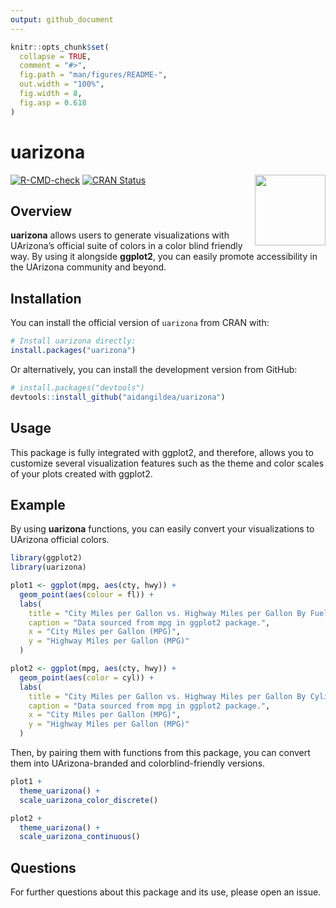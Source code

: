 ```yaml
---
output: github_document
---
```


```r
knitr::opts_chunk$set(
  collapse = TRUE,
  comment = "#>",
  fig.path = "man/figures/README-",
  out.width = "100%",
  fig.width = 8,
  fig.asp = 0.618
)
```

# uarizona

<a href="https://aidangildea.github.io/uarizona/"><img src="man/figures/logo.png" align="right" height="113" /></a>

<!-- badges: start -->
[![R-CMD-check](https://github.com/aidangildea/uarizona/actions/workflows/R-CMD-check.yaml/badge.svg)](https://github.com/aidangildea/uarizona/actions/workflows/R-CMD-check.yaml){.pkgdown-devel}
[![CRAN Status](https://www.r-pkg.org/badges/version/uarizona)](https://cran.r-project.org/package=uarizona){.pkgdown-release}
<!-- badges: end -->

## Overview

**uarizona** allows users to generate visualizations with UArizona's official suite of colors in a color blind friendly way. By using it alongside **ggplot2**, you can easily promote accessibility in the UArizona community and beyond. 

## Installation

You can install the official version of `uarizona` from CRAN with:

``` r
# Install uarizona directly:
install.packages("uarizona")
```
Or alternatively, you can install the development version from GitHub:

``` r
# install.packages("devtools")
devtools::install_github("aidangildea/uarizona")
```

## Usage

This package is fully integrated with ggplot2, and therefore, allows you to customize several visualization features such as the theme and color scales of your plots created with ggplot2.

## Example

By using **uarizona** functions, you can easily convert your visualizations to UArizona official colors.

```r
library(ggplot2)
library(uarizona)

plot1 <- ggplot(mpg, aes(cty, hwy)) +
  geom_point(aes(colour = fl)) +
  labs(
    title = "City Miles per Gallon vs. Highway Miles per Gallon By Fuel Type",
    caption = "Data sourced from mpg in ggplot2 package.",
    x = "City Miles per Gallon (MPG)", 
    y = "Highway Miles per Gallon (MPG)"
  )

plot2 <- ggplot(mpg, aes(cty, hwy)) +
  geom_point(aes(color = cyl)) +
  labs(
    title = "City Miles per Gallon vs. Highway Miles per Gallon By Cylinders", 
    caption = "Data sourced from mpg in ggplot2 package.", 
    x = "City Miles per Gallon (MPG)", 
    y = "Highway Miles per Gallon (MPG)"
  )
```

Then, by pairing them with functions from this package, you can convert them into UArizona-branded and colorblind-friendly versions.

```r
plot1 +
  theme_uarizona() +
  scale_uarizona_color_discrete()

plot2 +
  theme_uarizona() +
  scale_uarizona_continuous()
```

## Questions

For further questions about this package and its use, please open an issue.
